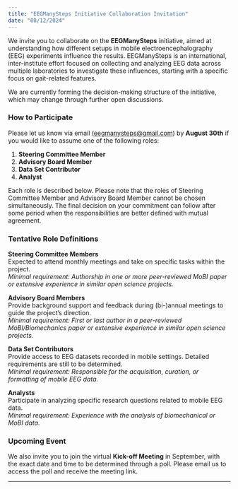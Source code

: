 ```yaml
---
title: "EEGManySteps Initiative Collaboration Invitation"
date: "08/12/2024"
---
```


We invite you to collaborate on the **EEGManySteps** initiative, aimed at understanding how different setups in mobile electroencephalography (EEG) experiments influence the results. EEGManySteps is an international, inter-institute effort focused on collecting and analyzing EEG data across multiple laboratories to investigate these influences, starting with a specific focus on gait-related features. 

We are currently forming the decision-making structure of the initiative, which may change through further open discussions.

### How to Participate

Please let us know via email ([eegmanysteps@gmail.com](mailto:eegmanysteps@gmail.com)) by **August 30th** if you would like to assume one of the following roles:

1. **Steering Committee Member**
2. **Advisory Board Member**
3. **Data Set Contributor**
4. **Analyst**

Each role is described below. Please note that the roles of Steering Committee Member and Advisory Board Member cannot be chosen simultaneously. The final decision on your commitment can follow after some period when the responsibilities are better defined with mutual agreement.

### Tentative Role Definitions

**Steering Committee Members**  
Expected to attend monthly meetings and take on specific tasks within the project.  
*Minimal requirement: Authorship in one or more peer-reviewed MoBI paper or extensive experience in similar open science projects.*

**Advisory Board Members**  
Provide background support and feedback during (bi-)annual meetings to guide the project's direction.  
*Minimal requirement: First or last author in a peer-reviewed MoBI/Biomechanics paper or extensive experience in similar open science projects.*

**Data Set Contributors**  
Provide access to EEG datasets recorded in mobile settings. Detailed requirements are still to be determined.  
*Minimal requirement: Responsible for the acquisition, curation, or formatting of mobile EEG data.*

**Analysts**  
Participate in analyzing specific research questions related to mobile EEG data.  
*Minimal requirement: Experience with the analysis of biomechanical or MoBI data.*

### Upcoming Event

We also invite you to join the virtual **Kick-off Meeting** in September, with the exact date and time to be determined through a poll. Please email us to access the poll and receive the meeting link.

---


